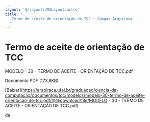 ```yaml
---
layout: '@/layouts/MdLayout.astro'
title: '
   Termo de aceite de orientação de TCC — Campus Arapiraca
  '
---
```




Termo de aceite de orientação de TCC
====================================











 MODELO - 30 - TERMO DE ACEITE - ORIENTAÇÃO DE TCC.pdf
   

 Documento PDF
 (173.8KB)
 

[Baixar](https://arapiraca.ufal.br/graduacao/ciencia-da-computacao/documentos/tcc/modelos/modelo-30-termo-de-aceite-orientacao-de-tcc.pdf/@@download/file/MODELO - 30 - TERMO DE ACEITE - ORIENTAÇÃO DE TCC.pdf) 



























 de
 

















